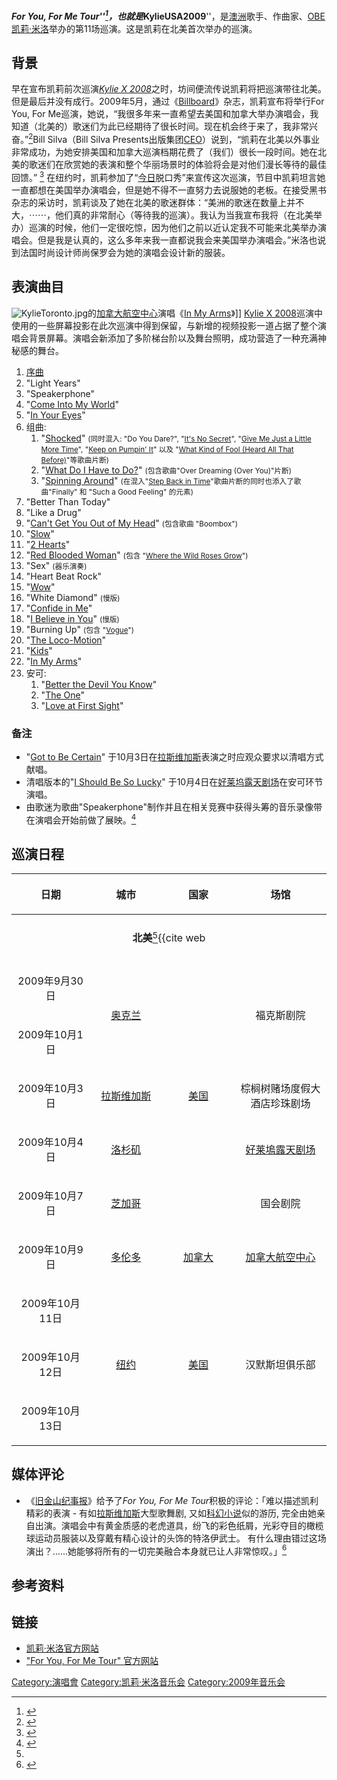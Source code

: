 {{infobox concert tour |
| concert_tour_name = For You, For Me Tour
| image             =
| image_caption     = 凯莉在她的2009北美巡演中表演
| album = <!--凯莉在《[[今天_(NBC)|今日]]脱口秀》节目中说她此次巡演“不宣传”任何专辑-->
| artist = [[凯莉·米洛|凯莉·米洛]]
| start_date = 2009年9月30日
| end_date =  2009年10月13日
| number_of_legs    = 1
| number_of_shows   = [[北美|北美]]9场
| last_tour = ''[[Kylie_X_2008|Kylie X 2008]]''<br />(2008/2009)
| this_tour = '''''For You, For Me Tour'''''<br />(2009)
| next_tour = ''[[Aphrodite_World_Tour|Aphrodite World Tour]]'' <br /> (2011)
}}

'''''For You, For Me Tour'''''<ref name=>{{cite web|url=http://music-mix.ew.com/2009/05/kylie-minogue-t.html|title=Kylie Minogue talks about her new tour, her craziest outfits, and Paula Abdul|date=2009-05-09|accessdate=2009-05-09|last=Matkovitz|first=Mark|work=Entertainment Weekly|publisher=Time Inc.|archive-date=2009-05-11|archive-url=https://web.archive.org/web/20090511041517/http://music-mix.ew.com/2009/05/kylie-minogue-t.html|dead-url=no}}</ref>，也就是'''''KylieUSA2009'''''，是[[澳洲|澳洲]]歌手、作曲家、[[OBE|OBE]][[凯莉·米洛|凯莉·米洛]]举办的第11场巡演。这是凯莉在北美首次举办的巡演。

== 背景 ==
早在宣布凯莉前次巡演''[[Kylie_X_2008|Kylie X 2008]]''之时，坊间便流传说凯莉将把巡演带往北美。但是最后并没有成行。2009年5月，通过《[[Billboard|Billboard]]》杂志，凯莉宣布将举行For You, For Me巡演，她说，“我很多年来一直希望去美国和加拿大举办演唱会，我知道（北美的）歌迷们为此已经期待了很长时间。现在机会终于来了，我非常兴奋。”<ref>{{cite web|url=http://www.pollstar.com/blogs/news/archive/2009/05/06/665606.aspx|title=Kylie Comes To America|date=2009-05-06|accessdate=2009-05-09|work=Pollstar|deadurl=yes|archiveurl=https://web.archive.org/web/20090509083310/http://www.pollstar.com/blogs/news/archive/2009/05/06/665606.aspx|archivedate=2009-05-09}}</ref>Bill Silva（Bill Silva Presents出版集团[[CEO|CEO]]）说到，“凯莉在北美以外事业非常成功，为她安排美国和加拿大巡演档期花费了（我们）很长一段时间。她在北美的歌迷们在欣赏她的表演和整个华丽场景时的体验将会是对他们漫长等待的最佳回馈。” <ref name="bb">{{cite web|url=http://www.billboard.com/bbcom/news/kylie-minogue-plans-first-north-american-1003969732.story|title=Kylie Minogue Plans First North American Tour|date=2009-05-06|accessdate=2009-05-09|last=Herrera|first=Monica|work=Billboard|publisher=Nielsen Business Media, Inc.|archive-date=2009-05-26|archive-url=https://web.archive.org/web/20090526181532/http://www.billboard.com/bbcom/news/kylie-minogue-plans-first-north-american-1003969732.story|dead-url=no}}</ref> 在纽约时，凯莉参加了“[[今天_(NBC)|今日]]脱口秀”来宣传这次巡演，节目中凯莉坦言她一直都想在美国举办演唱会，但是她不得不一直努力去说服她的老板。在接受黑书杂志的采访时，凯莉谈及了她在北美的歌迷群体：“美洲的歌迷在数量上并不大，⋯⋯，他们真的非常耐心（等待我的巡演）。我认为当我宣布我将（在北美举办）巡演的时候，他们一定很吃惊，因为他们之前以近认定我不可能来北美举办演唱会。但是我是认真的，这么多年来我一直都说我会来美国举办演唱会。”米洛也说到法国时尚设计师尚保罗会为她的演唱会设计新的服装。

== 表演曲目 ==
[[File:KylieToronto.jpg|thumb]]的[[加拿大航空中心|加拿大航空中心]]演唱《[[In_My_Arms_(Kylie_Minogue_song)|In My Arms]]》]]
[[Kylie_X_2008|Kylie X 2008]]巡演中使用的一些屏幕投影在此次巡演中得到保留，与新增的视频投影一道占据了整个演唱会背景屏幕。演唱会新添加了多阶梯台阶以及舞台照明，成功营造了一种充满神秘感的舞台。

# [[序曲|序曲]]
# "Light Years"  
# "Speakerphone"  
# "[[Come_Into_My_World_(song)|Come Into My World]]"
# "[[In_Your_Eyes_(Kylie_Minogue_song)|In Your Eyes]]"
# 组曲:
## "[[Shocked|Shocked]]" <small>(同时混入: "Do You Dare?", "[[It's_No_Secret|It's No Secret]]", "[[Give_Me_Just_a_Little_More_Time|Give Me Just a Little More Time]]", "[[Keep_on_Pumpin'_It|Keep on Pumpin' It]]" 以及 "[[What_Kind_of_Fool_(Heard_All_That_Before)|What Kind of Fool (Heard All That Before)]]"等歌曲片断)</small>
## "[[What_Do_I_Have_to_Do?_(Kylie_Minogue_song)|What Do I Have to Do?]]" <small>(包含歌曲"Over Dreaming (Over You)"片断)</small>
## "[[Spinning_Around|Spinning Around]]" <small>(在混入"[[Step_Back_in_Time|Step Back in Time]]"歌曲片断的同时也添入了歌曲"Finally" 和 "Such a Good Feeling" 的元素)</small>
# "Better Than Today" 
# "Like a Drug" 
# "[[Can't_Get_You_Out_of_My_Head|Can't Get You Out of My Head]]" <small>(包含歌曲 "Boombox")</small>
# "[[Slow_(song)|Slow]]"
# "[[2_Hearts|2 Hearts]]" 
# "[[Red_Blooded_Woman|Red Blooded Woman]]" <small>(包含 "[[Where_the_Wild_Roses_Grow|Where the Wild Roses Grow]]")</small>
# "Sex" <small>(器乐演奏)</small>
# "Heart Beat Rock" 
# "[[Wow_(Kylie_Minogue_song)|Wow]]"
# "White Diamond" <small>(慢版)</small>
# "[[Confide_in_Me|Confide in Me]]"
# "[[I_Believe_in_You_(Kylie_Minogue_song)|I Believe in You]]" <small>(慢版)</small>
# "Burning Up" <small>(包含 "[[Vogue_(Madonna_song)|Vogue]]")</small>
# "[[The_Loco-Motion|The Loco-Motion]]" 
# "[[Kids_(song)|Kids]]"
# "[[In_My_Arms_(Kylie_Minogue_song)|In My Arms]]"
# 安可:
## "[[Better_the_Devil_You_Know|Better the Devil You Know]]"
## "[[The_One_(Kylie_Minogue_song)|The One]]"
## "[[Love_at_First_Sight_(Kylie_Minogue_song)|Love at First Sight]]"
=== 备注 ===
* "[[Got_to_Be_Certain|Got to Be Certain]]" 于10月3日在[[拉斯维加斯|拉斯维加斯]]表演之时应观众要求以清唱方式献唱。
* 清唱版本的"[[I_Should_Be_So_Lucky|I Should Be So Lucky]]" 于10月4日在[[好莱坞露天剧场|好莱坞露天剧场]]在安可环节演唱。
* 由歌迷为歌曲"Speakerphone"制作并且在相关竞赛中获得头筹的音乐录像带在演唱会开始前做了展映。<ref>{{cite web |url=http://www.kylie.com/news/1767481 |title=Kylie |publisher=Kylie |date= |accessdate=2009-10-05 |deadurl=yes |archiveurl=https://web.archive.org/web/20091008014641/http://www.kylie.com/news/1767481 |archivedate=2009-10-08 }}</ref>

== 巡演日程 ==
{| class="wikitable"
|- bgcolor="#CCCCCC"
! width="150" rowspan="1"| 日期
! width="150" rowspan="1"| 城市
! width="150" rowspan="1"| 国家
! width="200" rowspan="1"| 场馆
|-
|- bgcolor="#DDDDDD"
| colspan=5 align=center | '''北美'''<ref name="bb"/><ref>{{cite web 
 |url=http://www.livedaily.com/news/18992.html 
 |title=Kylie Minogue preps for first ever North American tour 
 |date=2009-05-06 
 |accessdate=2009-05-09 
 |last=Hall 
 |first=Tara 
 |work=liveDaily 
 |deadurl=yes 
 |archiveurl=https://web.archive.org/web/20090509070050/http://www.livedaily.com/news/18992.html 
 |archivedate=2009-05-09 
 }}</ref><ref name="bb"/><ref>{{cite web|url=http://www.billsilvaentertainment.com/kylie|title=New Tour Dates Just Announced|date=2009-06-14|accessdate=2009-06-14|deadurl=yes|archiveurl=https://web.archive.org/web/20090511012057/http://www.billsilvaentertainment.com/kylie/|archivedate=2009-05-11}}</ref>
|- bgcolor="#CCCCCC"
|-
|align="center"|2009年9月30日
|align="center" rowspan="2"|[[奥克兰_(加利福尼亚州)|奥克兰]]
|align="center" rowspan="5"|[[美国|美国]]
|align="center" rowspan="2"|福克斯剧院
|-
| align="center"|2009年10月1日
|-
| align="center"|2009年10月3日
| align="center"|[[拉斯维加斯|拉斯维加斯]]
| align="center"|棕榈树赌场度假大酒店珍珠剧场
|-
|align="center"|2009年10月4日
|align="center"|[[洛杉矶|洛杉矶]]
|align="center"|[[好莱塢露天剧场|好莱塢露天剧场]]
|-
|align="center"|2009年10月7日
|align="center"|[[芝加哥|芝加哥]]
|align="center"|国会剧院
|-
|align="center"|2009年10月9日
|align="center"|[[多伦多|多伦多]]
|align="center"|[[加拿大|加拿大]]
|align="center"|[[加拿大航空中心|加拿大航空中心]]
|-
| align="center"|2009年10月11日
| align="center" rowspan="3"|[[纽约市|纽约]]
| align="center" rowspan="3"|[[美国|美国]]
| align="center" rowspan="3"|汉默斯坦俱乐部
|-
| align="center"|2009年10月12日
|-
| align="center"|2009年10月13日
|}

== 媒体评论 ==
* 《[[旧金山纪事报|旧金山纪事报]]》给予了''For You, For Me Tour''积极的评论：「难以描述凯利精彩的表演 - 有如[[拉斯维加斯|拉斯维加斯]]大型歌舞剧, 又如[[科幻小说|科幻小说]]似的游历, 完全由她亲自出演。演唱会中有黄金质感的老虎道具，纷飞的彩色纸屑，光彩夺目的橄榄球运动员服装以及穿戴有精心设计的头饰的特洛伊武士。 有什么理由错过这场演出？……她能够将所有的一切完美融合本身就已让人非常惊叹。」<ref>{{cite web |author=Aidin Vaziri, Chronicle Pop Music Critic |url=http://www.sfgate.com/cgi-bin/article.cgi?f=/c/a/2009/10/02/DDB119VK2L.DTL |title=Music review: Kylie Minogue struts. Sings, too |publisher=Sfgate.com |date= |accessdate=2009-10-02 |archive-date=2009-10-04 |archive-url=https://web.archive.org/web/20091004024804/http://www.sfgate.com/cgi-bin/article.cgi?f=%2Fc%2Fa%2F2009%2F10%2F02%2FDDB119VK2L.DTL |dead-url=no }}</ref>

== 参考资料 ==
{{reflist}}

== 链接 ==
* [http://www.kylie.com/ 凯莉·米洛官方网站]{{Wayback|url=http://www.kylie.com/ |date=20110206051043 }}
* [https://web.archive.org/web/20090803141229/http://www.billsilvaentertainment.com/kylie/ "For You, For Me Tour" 官方网站]

{{凯莉}}

[[Category:演唱會|Category:演唱會]]
[[Category:凯莉·米洛音乐会|Category:凯莉·米洛音乐会]]
[[Category:2009年音乐会|Category:2009年音乐会]]